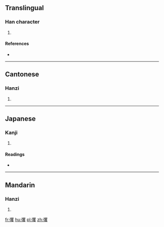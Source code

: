 ==Translingual==

===Han character===
{{Han char|rn=57|rad=弓|as=20|sn=23|four=1624<sub>7</sub>|canj=弓月山水 (NBUE)|ids=⿰[[弓]][[矍]]}}

# {{defn|Han|sort=弓20}}

====References====
* {{Han ref|kx=0362.020|dkj=09906|dj=0680.090|hdz=21006.010|uh=5F4F|ud=24399|bh=F7D8|bd=63448}}

----

==Cantonese==

===Hanzi===
{{yue-hanzi|jyut=[[fok3]]|y=fok3}}

# {{defn|lang=yue|sort=弓20}}

----

==Japanese==

===Kanji===
{{ja-kanji|grade=|rs=弓20}}

# {{defn|lang=ja|sort=弓20}}

====Readings====
* {{ja-readings|on=[[くわく]] (kuwaku)|kun=}}

----

==Mandarin==

===Hanzi===
{{cmn-hanzi|pin=[[jué]] ([[jue2]])|wg=chüeh<sup>2</sup>}}

# {{defn|lang=cmn|sort=弓20}}

[[fr:彏]]
[[hu:彏]]
[[pl:彏]]
[[zh:彏]]